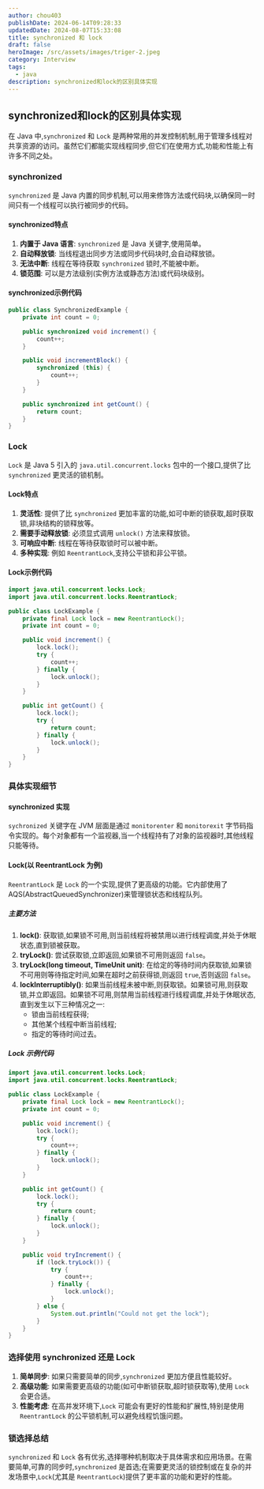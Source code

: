 ```yaml
---
author: chou403
publishDate: 2024-06-14T09:28:33
updatedDate: 2024-08-07T15:33:08
title: synchronized 和 lock
draft: false
heroImage: /src/assets/images/triger-2.jpeg
category: Interview
tags:
  - java
description: synchronized和lock的区别具体实现
---
```


## synchronized和lock的区别具体实现

在 Java 中,`synchronized` 和 `Lock` 是两种常用的并发控制机制,用于管理多线程对共享资源的访问。虽然它们都能实现线程同步,但它们在使用方式,功能和性能上有许多不同之处。

### synchronized

`synchronized` 是 Java 内置的同步机制,可以用来修饰方法或代码块,以确保同一时间只有一个线程可以执行被同步的代码。

#### synchronized特点

1. **内置于 Java 语言**: `synchronized` 是 Java 关键字,使用简单。
2. **自动释放锁**: 当线程退出同步方法或同步代码块时,会自动释放锁。
3. **无法中断**: 线程在等待获取 `synchronized` 锁时,不能被中断。
4. **锁范围**: 可以是方法级别(实例方法或静态方法)或代码块级别。

#### synchronized示例代码

```java
public class SynchronizedExample {
    private int count = 0;

    public synchronized void increment() {
        count++;
    }

    public void incrementBlock() {
        synchronized (this) {
            count++;
        }
    }

    public synchronized int getCount() {
        return count;
    }
}
```

### Lock

`Lock` 是 Java 5 引入的 `java.util.concurrent.locks` 包中的一个接口,提供了比 `synchronized` 更灵活的锁机制。

#### Lock特点

1. **灵活性**: 提供了比 `synchronized` 更加丰富的功能,如可中断的锁获取,超时获取锁,非块结构的锁释放等。
2. **需要手动释放锁**: 必须显式调用 `unlock()` 方法来释放锁。
3. **可响应中断**: 线程在等待获取锁时可以被中断。
4. **多种实现**: 例如 `ReentrantLock`,支持公平锁和非公平锁。

#### Lock示例代码

```java
import java.util.concurrent.locks.Lock;
import java.util.concurrent.locks.ReentrantLock;

public class LockExample {
    private final Lock lock = new ReentrantLock();
    private int count = 0;

    public void increment() {
        lock.lock();
        try {
            count++;
        } finally {
            lock.unlock();
        }
    }

    public int getCount() {
        lock.lock();
        try {
            return count;
        } finally {
            lock.unlock();
        }
    }
}
```

### 具体实现细节

#### synchronized 实现

`sychronized` 关键字在 JVM 层面是通过 `monitorenter` 和 `monitorexit` 字节码指令实现的。每个对象都有一个监视器,当一个线程持有了对象的监视器时,其他线程只能等待。

#### Lock(以 ReentrantLock 为例)

`ReentrantLock` 是 `Lock` 的一个实现,提供了更高级的功能。它内部使用了 AQS(AbstractQueuedSynchronizer)来管理锁状态和线程队列。

##### 主要方法

1. **lock()**: 获取锁,如果锁不可用,则当前线程将被禁用以进行线程调度,并处于休眠状态,直到锁被获取。
2. **tryLock()**: 尝试获取锁,立即返回,如果锁不可用则返回 `false`。
3. **tryLock(long timeout, TimeUnit unit)**: 在给定的等待时间内获取锁,如果锁不可用则等待指定时间,如果在超时之前获得锁,则返回 `true`,否则返回 `false`。
4. **lockInterruptibly()**: 如果当前线程未被中断,则获取锁。如果锁可用,则获取锁,并立即返回。如果锁不可用,则禁用当前线程进行线程调度,并处于休眠状态,直到发生以下三种情况之一:
   - 锁由当前线程获得;
   - 其他某个线程中断当前线程;
   - 指定的等待时间过去。

##### Lock 示例代码

```java
import java.util.concurrent.locks.Lock;
import java.util.concurrent.locks.ReentrantLock;

public class LockExample {
    private final Lock lock = new ReentrantLock();
    private int count = 0;

    public void increment() {
        lock.lock();
        try {
            count++;
        } finally {
            lock.unlock();
        }
    }

    public int getCount() {
        lock.lock();
        try {
            return count;
        } finally {
            lock.unlock();
        }
    }

    public void tryIncrement() {
        if (lock.tryLock()) {
            try {
                count++;
            } finally {
                lock.unlock();
            }
        } else {
            System.out.println("Could not get the lock");
        }
    }
}
```

### 选择使用 synchronized 还是 Lock

1. **简单同步**: 如果只需要简单的同步,`synchronized` 更加方便且性能较好。
2. **高级功能**: 如果需要更高级的功能(如可中断锁获取,超时锁获取等),使用 `Lock` 会更合适。
3. **性能考虑**: 在高并发环境下,`Lock` 可能会有更好的性能和扩展性,特别是使用 `ReentrantLock` 的公平锁机制,可以避免线程饥饿问题。

### 锁选择总结

`synchronized` 和 `Lock` 各有优劣,选择哪种机制取决于具体需求和应用场景。在需要简单,可靠的同步时,`synchronized` 是首选;在需要更灵活的锁控制或在复杂的并发场景中,`Lock`(尤其是 `ReentrantLock`)提供了更丰富的功能和更好的性能。
